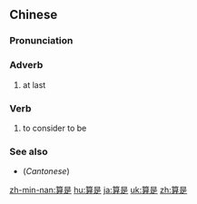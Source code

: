 ==Chinese==
{{zh-forms}}

===Pronunciation===
{{zh-pron
|m=suànshì
|c=syun3 si6
|mn=qz:sǹg-sǐ/tw,xm:sǹg-sī/zz:sùiⁿ-sī
|cat=adv,v
}}

===Adverb===
{{zh-adv}}

# at last

===Verb===
{{zh-verb}}

# to consider to be

{{zh-cat|Intermediate}}

===See also===
* (''Cantonese'') {{zh-l|算係}}

[[zh-min-nan:算是]]
[[hu:算是]]
[[ja:算是]]
[[uk:算是]]
[[zh:算是]]